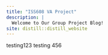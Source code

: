 ```yaml
---
title: "ISS608 VA Project"
description: |
  Welcome to Our Group Project Blog!
site: distill::distill_website
---
```

testing123
testing 456